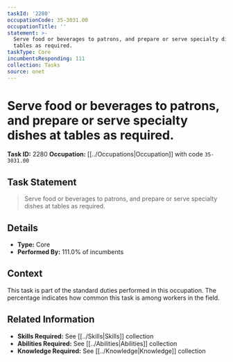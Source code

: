 ```yaml
---
taskId: '2280'
occupationCode: 35-3031.00
occupationTitle: ''
statement: >-
  Serve food or beverages to patrons, and prepare or serve specialty dishes at
  tables as required.
taskType: Core
incumbentsResponding: 111
collection: Tasks
source: onet
---
```

# Serve food or beverages to patrons, and prepare or serve specialty dishes at tables as required.

**Task ID:** 2280
**Occupation:** [[../Occupations|Occupation]] with code `35-3031.00`

## Task Statement

> Serve food or beverages to patrons, and prepare or serve specialty dishes at tables as required.

## Details

- **Type:** Core
- **Performed By:** 111.0% of incumbents

## Context

This task is part of the standard duties performed in this occupation. The percentage indicates how common this task is among workers in the field.

## Related Information

- **Skills Required:** See [[../Skills|Skills]] collection
- **Abilities Required:** See [[../Abilities|Abilities]] collection
- **Knowledge Required:** See [[../Knowledge|Knowledge]] collection

